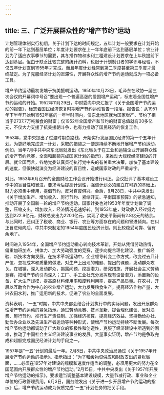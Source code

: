 ```yaml
---
---
---
```

title: 三、广泛开展群众性的“增产节约”运动
---




计划管理体制实行初期，关于计划下达的时间规定，五年计划一般要求在计划开始的前一年下达到基层单位；年度计划要求在上一年年底前下达到基层单位；农业计划为了适应农事季节的需要，其冬播作物和水利工程建设计划要求在上年秋提前下达到基层。但由于缺乏比较完整的统计资料，也限于计划制订者的学识与经验，不仅五年计划直到1955年才完成，而且年度计划经常到第二季度甚至第三季度才最终敲定。为了克服经济计划的迟滞性，开展群众性的增产节约运动就成为一项必备工具。

增产节约运动最初发端于抗美援朝运动。1950年10月23日，毛泽东在政协一届三次会议的开幕词中号召“要出现一个普遍高涨的爱国增产运动”，标志着全国性增产节约运动的开始。1952年11月29日，中财委向中央汇报了《关于全国增产节约运动的报告》，标志着国民经济恢复时期增产节约运动暂告一段落。报告说：从1951年下半年开始到1952年底的一年半时间内，仅东北地区就为国家增产、节约了相当于2737.7万吨粮食的财富；仅1952年全国增产和节约的财富总值就有30多亿元，不仅大力支援了抗美援朝斗争，也有力推动了国民经济的恢复工作。

1953年，党中央提出了过渡时期总路线，开始实行发展国民经济的第一个五年计划。为更好地完成这一计划，采取的措施之一便是持续不断地开展增产节约运动。例如，当年7月中共中央东北局就发出《东北局关于在工业和运输企业开展群众性的增产节约竞赛，全面和超额完成国家计划的指示》，来推动大规模经济建设的开展。就全国而言，各地党委认真贯彻执行党中央的有关重大决策，加快了基本建设的速度，但很快就演变为经济建设的盲目性，造成国家财政的严重赤字。

对此，1953年6月召开的全国财经工作会议开始进行纠正。会议批评了基本建设工作中的盲目性和冒进，要求今后提高计划性，强调计划必须建立在可靠的基础上，财力必须集中使用，提倡节约，反对百废俱兴。会后，8月28日，中共中央发出《关于增加生产、增加收入、厉行节约、紧缩开支、平衡国家预算》的紧急通知，推动开展了全国新一轮的增产节约运动。国家计委也对1953年年度计划做了调整，压缩支出，增加收入，经济情况迅速好转。到1953年底，财政收入经过努力达到222.9亿元，财政总支出为220.1亿元，实现了收支平衡尚有2.8亿元的结余。与此同时，还纠正了税收、商业、银行、农业等方面存在的问题和冒进倾向。在纠正冒进倾向后，中共中央制定的1954年度国民经济计划，则比较稳妥可靠、留有余地了。

时间进入1954年，全国增产节约运动重心转向技术革新，开始从凭借劳动热情，偏重加班加点、拼体力、加大劳动强度的竞赛，逐步向提合理化建议、推广新经验、新技术方向发展。在技术革新运动中，企业领导转变工作方式，改变过去只计产值、忽视成本和质量的做法，对生产上出现的难题、提出的课题，发动群众攻关。在城镇，深入发动群众，揭露问题，挖掘潜力，研究措施，开展社会主义劳动竞赛，把增产节约引向深入；工厂、手工业社充分发挥现有设备潜力，添置新的设备，扩大生产规模，提高原材料使用率和废料利用率，提高产品质量。在农村，开展以互助合作为中心的农业增产运动，大力发展粮食生产，提高经济作物产量，大兴农田水利，推广运用新的技术，促进了农业的全面发展。

资料表明，“一五”时期，中共中央都会结合计划执行中的实际问题，发出开展群众性增产节约运动的紧急指示。通过劳动竞赛、技术革新、提合理化建议、反对浪费、厉行节约、推行生产责任制、加强经济核算、提高经济效益、坚持勤俭办社、勤俭办企业以及先进生产者运动等种种形式，使增产节约运动持续不断发展。每次增产节约运动都调动了广大群众的积极性和创造性，克服了经济建设中所遇到的困难，推动了中国社会主义经济建设事业的发展。大量事实证明，增产节约是争取完成和超额完成国民经济计划的手段之一。

1957年是“一五”计划的最后一年。2月8日，中共中央政治局通过《关于1957年开展增产节约运动的指示》。指示指出：“为了和缓物资供应和财政支出的紧张局面，……必须在1957年对建设的规模和速度作适当的调整，必须用更大的努力在全国范围内开展群众性的增产节约运动。”2月15日，中共中央发出《关于1957年开展增产节约运动的指示》，要求适当调整基本建设规模，大量节减行政、事业和企业单位的行政管理费用。6月3日，国务院发出《关于进一步开展增产节约运动的指示》后，增产节约运动成为保质完成“一五”计划任务的把关手段。